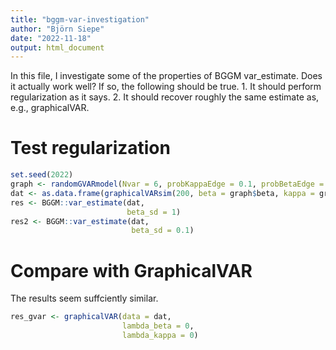 ```yaml
---
title: "bggm-var-investigation"
author: "Björn Siepe"
date: "2022-11-18"
output: html_document
---
```

In this file, I investigate some of the properties of BGGM var_estimate. 
Does it actually work well? If so, the following should be true.
1. It should perform regularization as it says.
2. It should recover roughly the same estimate as, e.g., graphicalVAR. 


# Test regularization
```r
set.seed(2022)
graph <- randomGVARmodel(Nvar = 6, probKappaEdge = 0.1, probBetaEdge = .5)
dat <- as.data.frame(graphicalVARsim(200, beta = graph$beta, kappa = graph$kappa))
res <- BGGM::var_estimate(dat,
                          beta_sd = 1)
res2 <- BGGM::var_estimate(dat,
                           beta_sd = 0.1)


```

# Compare with GraphicalVAR
The results seem suffciently similar. 
```r
res_gvar <- graphicalVAR(data = dat,
                         lambda_beta = 0,
                         lambda_kappa = 0)


```



